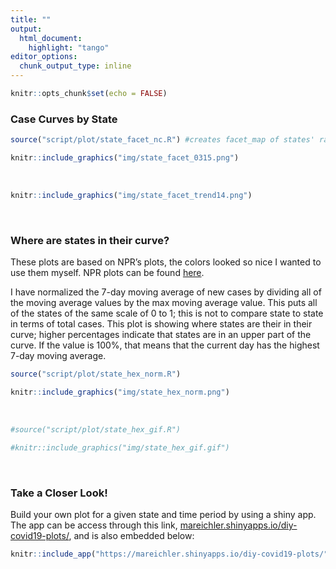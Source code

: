 ```yaml
---
title: ""
output:
  html_document:
    highlight: "tango"
editor_options: 
  chunk_output_type: inline
---
```


```r
knitr::opts_chunk$set(echo = FALSE)
```
### Case Curves by State 

```r
source("script/plot/state_facet_nc.R") #creates facet_map of states' raw gf for past 14 days 
```


```r
knitr::include_graphics("img/state_facet_0315.png")
```
<br>

```r
knitr::include_graphics("img/state_facet_trend14.png")
```
<br>

### Where are states in their curve?  

These plots are based on NPR's plots, the colors looked so nice I wanted to use them myself.  NPR plots can be found [here](https://www.npr.org/sections/health-shots/2020/03/16/816707182/map-tracking-the-spread-of-the-coronavirus-in-the-u-s).

I have normalized the 7-day moving average of new cases by dividing all of the moving average values by the max moving average value.  This puts all of the states of the same scale of 0 to 1; this is not to compare state to state in terms of total cases.  This plot is showing where states are their in their curve; higher percentages indicate that states are in an upper part of the curve.  If the value is 100%, that means that the current day has the highest 7-day moving average.  

```r
source("script/plot/state_hex_norm.R")  
```

```r
knitr::include_graphics("img/state_hex_norm.png")
```

<br>

```r
#source("script/plot/state_hex_gif.R") 
```

```r
#knitr::include_graphics("img/state_hex_gif.gif")
```

<br>

### Take a Closer Look! 

Build your own plot for a given state and time period by using a shiny app.  The app can be access through this  link, <a href="https://mareichler.shinyapps.io/diy-covid19-plots/" target = "_blank">mareichler.shinyapps.io/diy-covid19-plots/</a>, and is also embedded below:  

```r
knitr::include_app("https://mareichler.shinyapps.io/diy-covid19-plots/", height = "500px")
```






